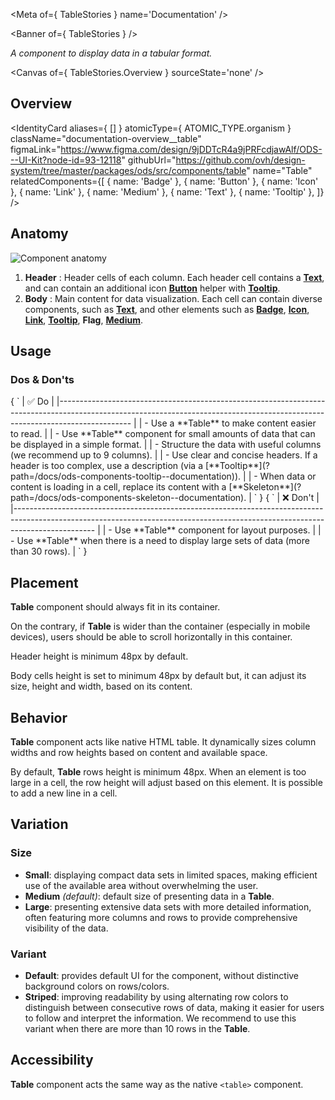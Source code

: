 
<Meta of={ TableStories } name='Documentation' />

<Banner of={ TableStories } />

_A component to display data in a tabular format._

<Canvas of={ TableStories.Overview } sourceState='none' />

## Overview

<div className="documentation-overview">
  <div>
  </div>

  <IdentityCard aliases={ [] }
                atomicType={ ATOMIC_TYPE.organism }
                className="documentation-overview__table"
                figmaLink="https://www.figma.com/design/9jDDTcR4a9jPRFcdjawAlf/ODS---UI-Kit?node-id=93-12118"
                githubUrl="https://github.com/ovh/design-system/tree/master/packages/ods/src/components/table"
                name="Table"
                relatedComponents={[
                  { name: 'Badge' },
                  { name: 'Button' },
                  { name: 'Icon' },
                  { name: 'Link' },
                  { name: 'Medium' },
                  { name: 'Text' },
                  { name: 'Tooltip' },
                ]} />
</div>

## Anatomy

![Component anatomy](components/table/anatomy.png "Component anatomy")

1. **Header** : Header cells of each column. Each header cell contains a [**Text**](?path=/docs/ods-components-text--documentation), and can contain an additional icon [**Button**](?path=/docs/ods-components-button--documentation) helper with [**Tooltip**](?path=/docs/ods-components-tooltip--documentation).
2. **Body** : Main content for data visualization. Each cell can contain diverse components, such as [**Text**](?path=/docs/ods-components-text--documentation), and other elements such as [**Badge**](?path=/docs/ods-components-badge--documentation), [**Icon**](?path=/docs/ods-components-icon--documentation), [**Link**](?path=/docs/ods-components-link--documentation), [**Tooltip**](?path=/docs/ods-components-tooltip--documentation), **Flag**, [**Medium**](?path=/docs/ods-components-medium--documentation).

## Usage

### Dos & Don'ts

<Markdown className="documentation-do-table">
  { `
| ✅ Do                                                                                                                                                                           |
|------------------------------------------------------------------------------------------------------------------------------------------------------------------------------ |
| - Use a **Table** to make content easier to read.                                                                                                                              |
| - Use **Table** component for small amounts of data that can be displayed in a simple format.                                                                                  |
| - Structure the data with useful columns (we recommend up to 9 columns).                                                                                                       |
| - Use clear and concise headers. If a header is too complex, use a description (via a [**Tooltip**](?path=/docs/ods-components-tooltip--documentation)).         |
| - When data or content is loading in a cell, replace its content with a [**Skeleton**](?path=/docs/ods-components-skeleton--documentation).                            |
` }
</Markdown>

<Markdown className="documentation-dont-table">
  { `
| ❌ Don't                                                                                                                                                                          |
|-------------------------------------------------------------------------------------------------------------------------------------------------------------------------------- |
| - Use **Table** component for layout purposes.                                                                                                                                   |
| - Use **Table** when there is a need to display large sets of data (more than 30 rows).                                                                                          |
` }
</Markdown>

## Placement

**Table** component should always fit in its container.

On the contrary, if **Table** is wider than the container (especially in mobile devices), users should be able to scroll horizontally in this container.

Header height is minimum 48px by default.

Body cells height is set to minimum 48px by default but, it can adjust its size, height and width, based on its content.

## Behavior

**Table** component acts like native HTML table. It dynamically sizes column widths and row heights based on content and available space.

By default, **Table** rows height is minimum 48px. When an element is too large in a cell, the row height will adjust based on this element. It is possible to add a new line in a cell.

## Variation

### Size

- **Small**: displaying compact data sets in limited spaces, making efficient use of the available area without overwhelming the user.
- **Medium** _(default)_: default size of presenting data in a **Table**.
- **Large**: presenting extensive data sets with more detailed information, often featuring more columns and rows to provide comprehensive visibility of the data.

### Variant

- **Default**: provides default UI for the component, without distinctive background colors on rows/colors.
- **Striped**: improving readability by using alternating row colors to distinguish between consecutive rows of data, making it easier for users to follow and interpret the information. We recommend to use this variant when there are more than 10 rows in the **Table**.

## Accessibility

**Table** component acts the same way as the native `<table>` component.

